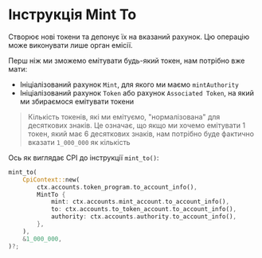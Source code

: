 
# Інструкція Mint To

Створює нові токени та депонує їх на вказаний рахунок. Цю операцію може виконувати лише орган емісії.

Перш ніж ми зможемо емітувати будь-який токен, нам потрібно вже мати:
- Ініціалізований рахунок `Mint`, для якого ми маємо `mintAuthority`
- Ініціалізований рахунок `Token` або рахунок `Associated Token`, на який ми збираємося емітувати токени

> Кількість токенів, які ми емітуємо, "нормалізована" для десяткових знаків. Це означає, що якщо ми хочемо емітувати 1 токен, який має 6 десяткових знаків, нам потрібно буде фактично вказати `1_000_000` як кількість

Ось як виглядає CPI до інструкції `mint_to()`: 

```rust
mint_to(
    CpiContext::new(
        ctx.accounts.token_program.to_account_info(),
        MintTo {
            mint: ctx.accounts.mint_account.to_account_info(),
            to: ctx.accounts.to_token_account.to_account_info(),
            authority: ctx.accounts.authority.to_account_info(),
        },
    ),
    &1_000_000,
)?;
```